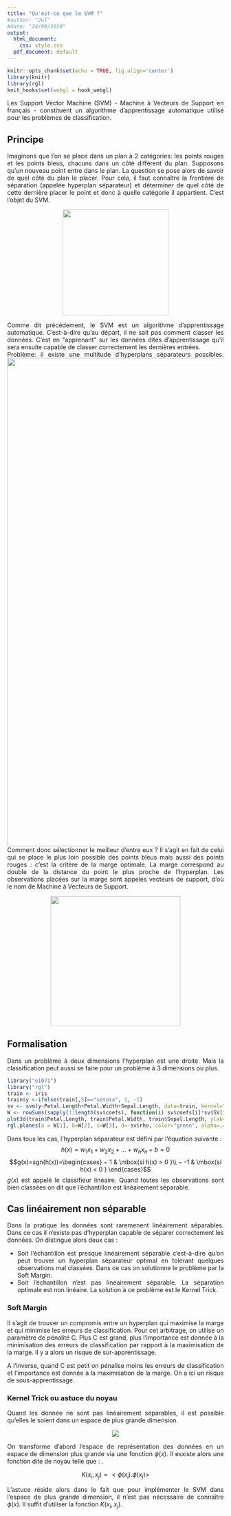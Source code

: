 ```yaml
---
title: "Qu'est-ce que le SVM ?"
#author: "Jul"
#date: "24/09/2019"
output:
  html_document: 
    css: style.css
  pdf_document: default
---
```

<style>
body {text-align: justify} </style>

```r
knitr::opts_chunk$set(echo = TRUE, fig.align='center')
library(knitr)
library(rgl)
knit_hooks$set(webgl = hook_webgl)
```

Les Support Vector Machine (SVM) - Machine à Vecteurs de Support en français - constituent un algorithme d’apprentissage automatique utilisé pour les problèmes de classification. 

## Principe
Imaginons que l’on se place dans un plan à 2 catégories: les points rouges et les points bleus, chacuns dans un côté différent du plan. Supposons qu'un nouveau point entre dans le plan. La question se pose alors de savoir de quel côté du plan le placer. Pour cela, il faut connaître la frontière de séparation (appelée hyperplan séparateur) et déterminer de quel côté de cette dernière placer le point et donc à quelle catégorie il appartient. C'est l'objet du SVM.

<center>![](images/image1.png){width=6.5cm}</center>

Comme dit précédement, le SVM est un algorithme d'apprentissage automatique. C'est-à-dire qu'au départ, il ne sait pas comment classer les données. C'est en "apprenant" sur les données dites d'apprentissage qu'il sera ensuite capable de classer correctement les dernières entrées.  
Problème: il existe une multitude d'hyperplans séparateurs possibles.
![](images/image2.png){width=30cm}
Comment donc sélectionner le meilleur d'entre eux ? Il s'agit en fait de celui qui se place le plus loin possible des points bleus mais aussi des points rouges : c’est la critère de la marge optimale. La marge correspond au double de la distance du point le plus proche de l’hyperplan. Les observations placées sur la marge sont appelés vecteurs de support, d'où le nom de Machine à Vecteurs de Support.

<center>![](images/image3.jpg){width=8cm}</center>

## Formalisation
Dans un problème à deux dimensions l'hyperplan est une droite. Mais la classification peut aussi se faire pour un problème à 3 dimensions ou plus.

```r
library("e1071")
library("rgl")
train <- iris
train$y <-ifelse(train[,5]=="setosa", 1, -1)
sv <- svm(y~Petal.Length+Petal.Width+Sepal.Length, data=train, kernel="linear", scale=FALSE, type="C-classification")
W <- rowSums(sapply(1:length(sv$coefs), function(i) sv$coefs[i]*sv$SV[i,]))
plot3d(train$Petal.Length, train$Petal.Width, train$Sepal.Length, ylab="", xlab="", zlab="", col= ifelse(train$y==-1,"red","blue"), size = 2, type='s', alpha = .6, sub="Un exemple dans un espace a 3 dimensions")
rgl.planes(a = W[1], b=W[2], c=W[3], d=-sv$rho, color="green", alpha=.4)
```


Dans tous les cas, l'hyperplan séparateur est défini par l'équation suivante :
$$h(x)=w_1x_1+w_2x_2+\ldots+w_nx_n+b =0 $$
$$g(x)=sgn(h(x))=\begin{cases} ~  1 & \mbox{si h(x) > 0 }\\ ~ -1 & \mbox{si h(x) < 0 } \end{cases}$$
$g(x)$ est appelé le classifieur linéaire. Quand toutes les observations sont bien classées on dit que l'échantillon est linéairement séparable.

## Cas linéairement non séparable
Dans la pratique les données sont raremenent linéairement séparables. Dans ce cas il n’existe pas d’hyperplan capable de séparer correctement les données. On distingue alors deux cas :  

* Soit l'échantillon est presque linéairement séparable c'est-à-dire qu'on peut trouver un hyperplan séparateur optimal en tolérant quelques observations mal classées. Dans ce cas on solutionne le problème par la Soft Margin.
* Soit l'échantillon n'est pas linéairement séparable. La séparation optimale est non linéaire. La solution à ce problème est le Kernel Trick.

### Soft Margin
Il s'agit de trouver un compromis entre un hyperplan qui maximise la marge et qui minimise les erreurs de classification. Pour cet arbitrage, on utilise un paramètre de pénalité C. Plus C est grand, plus l'importance est donnée à la minimisation des erreurs de classification par rapport à la maximisation de la marge. Il y a alors un risque de sur-apprentissage.  

A l'inverse, quand C est petit on pénalise moins les erreurs de classification et l'importance est donnée à la maximisation de la marge. On a ici un risque de sous-apprentissage.


### Kernel Trick ou astuce du noyau
Quand les donnée ne sont pas linéairement séparables, il est possible qu'elles le soient dans un espace de plus grande dimension. 

<center>![](images/image4.png){width=15m}</center>

On transforme d'abord l'espace de représentation des données en un espace de dimension plus grande via une fonction $\phi(x)$. Il esxiste alors une fonction dite de noyau telle que : .

$$K(x_i,x_j)=<\phi(x_i).\phi(x_j)>$$

L'astuce réside alors dans le fait que pour implémenter le SVM dans l'espace de plus grande dimension, il n'est pas nécessaire de connaître $\phi(x)$. Il suffit d'utiliser la fonction $K(x_i,x_j)$. 
